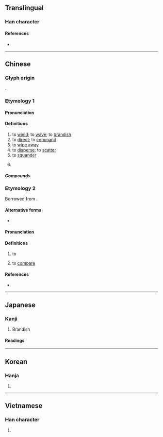 {{also|挥}}
{{character info}}
==Translingual==

===Han character===
{{Han char|rn=64|rad=手|as=09|sn=12|four=57056|canj=QBJJ|ids=⿰扌軍}}

====References====
* {{Han ref|kx=0444.100|dkj=12394|dj=0795.080|hdz=31925.040|uh=63EE|ud=25582|bh=B4A7|bd=46247}}

----

==Chinese==
{{zh-forms|s=挥|alt=𢰄,㩣,𢱳,𨍂}}

===Glyph origin===
{{Han etyl}}
{{Han compound|手|alt1=扌|軍|ls=psc|c1=s|t1=hand|c2=p}}.

===Etymology 1===

====Pronunciation====
{{zh-pron
|m=huī
|c=fai1
|h=gd=fi1
|md=hŭi
|mn=ml,jj,tw:hui
|mn-t=hui1
|w=
|mc=y
|oc=y
|cat=v
}}

====Definitions====
{{zh-hanzi}}

# to [[wield]]; to [[wave]]; to [[brandish]]
# to [[direct]]; to [[command]]
# to [[wipe away]]
# to [[disperse]]; to [[scatter]]
# to [[squander]]
# {{zh-o}} {{zh-alt-form|徽|[[emblem]]}}

=====Compounds=====
{{zh-der|揮動|揮發|揮髮油|揮戈|揮毫|揮霍|揮灑自如|揮師|揮手|揮舞|一揮而成|借題發揮|一揮而就|交通指揮|揮軍進擊|揮別|揮兵|指揮艙|指揮官|揮霍談笑|揮金如土|揮軍|揮金霍玉|揮金|揮麈|揮斥|揮灑|指揮部|揮霍無度|揮筆|揮翰成風|指揮若定|手不停揮|揮淚|揮拳|揮汗|指揮導航|揮汗成雨|揮汗如雨|指揮棒|指揮|目送手揮|揮觴|揮拍|發揮|揮杆|揮翰臨池|揮戈回日|擐甲揮戈|指揮刀|手揮目送|揮之不去|揮發油|揮麈清談|揮戈反日|揮掌|揮袂|揮翰|揮劍成河|魯陽揮戈|郢匠揮斤|揮春}}

{{zh-cat|Elementary}}

===Etymology 2===
Borrowed from {{bor|yue|en|fight}}.

====Alternative forms====
* {{l|zh|fight}}

====Pronunciation====
{{zh-pron
|c=fai1
|cat=v
}}

====Definitions====
{{zh-hanzi}} {{tlb|zh|Hong Kong Cantonese}}

# to {{l|en|fight}}
# {{lb|zh|figuratively}} to [[compare]]

====References====
* {{R:yue:ELHKC}}

----

==Japanese==

===Kanji===
{{ja-kanji|grade=6|rs=手09}}

# Brandish

====Readings====
{{ja-readings
|goon=け
|kanon=き
|kun=ふる-う
}}

----

==Korean==

===Hanja===
{{ko-hanja|hangeul=휘|eumhun=|rv=hwi|mr=hwi|y=hwi}}

# {{rfdef|ko|sort=手09}}

----

==Vietnamese==

===Han character===
{{vi-readings|reading=huy, huơi, hoay, hươi, loay|rs=手09}}

# {{rfdef|vi|sort=手09}}